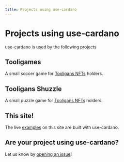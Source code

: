 ```yaml
---
title: Projects using use-cardano
---
```


# Projects using use-cardano

use-cardano is used by the following projects

## Tooligames

A small soccer game for [Tooligans NFTs](https://www.jpg.store/collection/tooligans) holders.

## Tooligans Shuzzle

A small puzzle game for [Tooligans NFTs](https://www.jpg.store/collection/tooligans) holders.

## This site!

The live [examples](/examples) on this site are built with use-cardano.

## Are your project using use-cardano?

Let us know by [opening an issue](https://www.github.com/GGAlanSmithee/use-cardano-docs/issues/new)!
